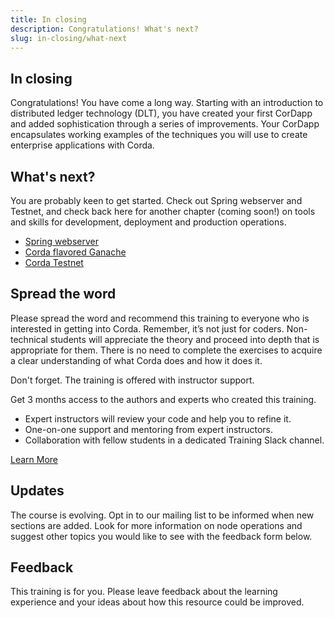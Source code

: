 ```yaml
---
title: In closing
description: Congratulations! What's next?
slug: in-closing/what-next
---
```



## In closing

Congratulations! You have come a long way. Starting with an introduction to distributed ledger technology (DLT), you have created your first CorDapp and added sophistication through a series of improvements. Your CorDapp encapsulates working examples of the techniques you will use to create enterprise applications with Corda.

## What's next?

You are probably keen to get started. Check out Spring webserver and Testnet, and check back here for another chapter (coming soon!) on tools and skills for development, deployment and production operations.

- [Spring webserver](https://github.com/corda/samples-java/tree/master/Basic/spring-webserver)
- [Corda flavored Ganache](https://blog.b9lab.com/cordacon-2019-highlights-truffles-corda-flavored-ganache-b83bf00f7c29)
- [Corda Testnet](https://docs.corda.net/docs/corda-os/4.4/corda-testnet-intro.html)

## Spread the word

Please spread the word and recommend this training to everyone who is interested in getting into Corda. Remember, it’s not just for coders. Non-technical students will appreciate the theory and proceed into depth that is appropriate for them. There is no need to complete the exercises to acquire a clear understanding of what Corda does and how it does it.

Don't forget. The training is offered with instructor support.

<HighlightBox type="support">

Get 3 months access to the authors and experts who created this training.

* Expert instructors will review your code and help you to refine it.
* One-on-one support and mentoring from expert instructors.
* Collaboration with fellow students in a dedicated Training Slack channel.

<div class="cta-wrapper">
<a href="/in-closing/get-paid-support/" class="cta-button">Learn More</a>
</div>
</HighlightBox>

## Updates

The course is evolving. Opt in to our mailing list to be informed when new sections are added. Look for more information on node operations and suggest other topics you would like to see with the feedback form below.

<!-- TODO: Possibility of gathering email addresses for opt-in contacts? -->

## Feedback

This training is for you. Please leave feedback about the learning experience and your ideas about how this resource could be improved.

<!-- TODO: form -->
